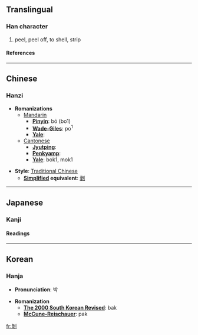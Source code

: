 {{see|剥}}

==Translingual==
===Han character===
{{Han char|rad=刀|as=08|sn=10|four=2210<sub>0</sub>|canj=女水中弓 (VELN)}}
# peel, peel off, to shell, strip
====References====
{{Han ref|kx=0141.210|dkj=02049|dj=0321.040|hdz=10346.040|uh=525D|ud=21085|bh=ADE9|bd=44521}}
----

==Chinese==
===Hanzi===


* '''Romanizations'''
** [[Mandarin]]
*** '''[[Pinyin]]''': bō (bo1)
*** '''[[Wade-Giles]]''': po<sup>1</sup>
*** '''[[Yale]]''': 
**[[Cantonese]]
***'''[[Jyutping]]''':
***'''[[Penkyamp]]''': 
***'''[[Yale]]''': bok1, mok1

* '''Style''': [[Traditional Chinese]] 
** '''[[Simplified Chinese|Simplified]] equivalent''': [[剥]]


----
==Japanese==
===Kanji===
{{ja-kanji|grade=|rs=刀08}}
====Readings====
{{ja-readings|on=[[はく]] (haku)|kun=[[はぐ]] (hagu), [[むく]] (muku), [[はげる]] (hageru)}}


----
==Korean==
===Hanja===

* '''Pronunciation''': 박

* '''Romanization'''
** '''[[The 2000 South Korean Revised Romanization|The 2000 South Korean Revised]]''': bak
** '''[[McCune-Reischauer]]''': pak


[[fr:剝]]